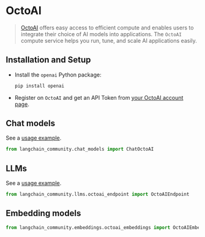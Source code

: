 # OctoAI

>[OctoAI](https://docs.octoai.cloud/docs) offers easy access to efficient compute 
> and enables users to integrate their choice of AI models into applications. 
> The `OctoAI` compute service helps you run, tune, and scale AI applications easily.


## Installation and Setup

- Install the `openai` Python package:
  ```bash
  pip install openai
  ````
- Register on `OctoAI` and get an API Token from [your OctoAI account page](https://octoai.cloud/settings).


## Chat models

See a [usage example](/docs/integrations/chat/octoai).

```python
from langchain_community.chat_models import ChatOctoAI
```

## LLMs

See a [usage example](/docs/integrations/llms/octoai).

```python
from langchain_community.llms.octoai_endpoint import OctoAIEndpoint
```

## Embedding models

```python
from langchain_community.embeddings.octoai_embeddings import OctoAIEmbeddings
```
